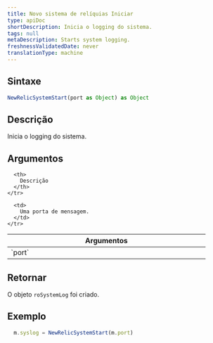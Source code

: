 ```yaml
---
title: Novo sistema de relíquias Iniciar
type: apiDoc
shortDescription: Inicia o logging do sistema.
tags: null
metaDescription: Starts system logging.
freshnessValidatedDate: never
translationType: machine
---
```


## Sintaxe

```js
NewRelicSystemStart(port as Object) as Object
```

## Descrição

Inicia o logging do sistema.

## Argumentos

<table>
  <thead>
    <tr>
      <th width="25%">
        Argumentos
      </th>

      <th>
        Descrição
      </th>
    </tr>
  </thead>

  <tbody>
    <tr>
      <td>
        `port`
      </td>

      <td>
        Uma porta de mensagem.
      </td>
    </tr>
  </tbody>
</table>

## Retornar

O objeto `roSystemLog` foi criado.

## Exemplo

```js
  m.syslog = NewRelicSystemStart(m.port)
```